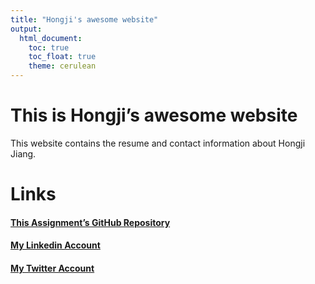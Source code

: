 ```yaml
---
title: "Hongji's awesome website"
output: 
  html_document:
    toc: true
    toc_float: true
    theme: cerulean
---
```


# This is Hongji's awesome website
This website contains the resume and contact information about Hongji Jiang.

# Links
#### [This Assignment's GitHub Repository](https://github.com/HongjiJ/p8105_mtp_hj2596.git)
#### [My Linkedin Account](https://www.linkedin.com/in/hongji-jiang-94083a162/)
#### [My Twitter Account](https://twitter.com/hongjijiang2)
